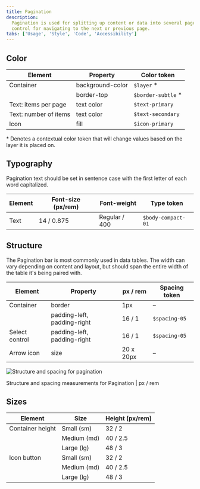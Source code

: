 ```yaml
---
title: Pagination
description:
  Pagination is used for splitting up content or data into several pages, with a
  control for navigating to the next or previous page.
tabs: ['Usage', 'Style', 'Code', 'Accessibility']
---
```


## Color

| Element               | Property         | Color token         |
| --------------------- | ---------------- | ------------------- |
| Container             | background-color | `$layer` \*         |
|                       | border-top       | `$border-subtle` \* |
| Text: items per page  | text color       | `$text-primary`     |
| Text: number of items | text color       | `$text-secondary`   |
| Icon                  | fill             | `$icon-primary`     |

<Caption>
  * Denotes a contextual color token that will change values based on the layer
  it is placed on.
</Caption>

## Typography

Pagination text should be set in sentence case with the first letter of each
word capitalized.

| Element | Font-size (px/rem) | Font-weight   | Type token         |
| ------- | ------------------ | ------------- | ------------------ |
| Text    | 14 / 0.875         | Regular / 400 | `$body-compact-01` |

## Structure

The Pagination bar is most commonly used in data tables. The width can vary
depending on content and layout, but should span the entire width of the table
it's being paired with.

| Element        | Property                    | px / rem  | Spacing token |
| -------------- | --------------------------- | --------- | ------------- |
| Container      | border                      | 1px       | –             |
|                | padding-left, padding-right | 16 / 1    | `$spacing-05` |
| Select control | padding-left, padding-right | 16 / 1    | `$spacing-05` |
| Arrow icon     | size                        | 20 x 20px | –             |

<div className="image--fixed">

![Structure and spacing for pagination](images/pagination-style-1.png)

</div>

<Caption>Structure and spacing measurements for Pagination | px / rem</Caption>

## Sizes

| Element          | Size        | Height (px/rem) |
| ---------------- | ----------- | --------------- |
| Container height | Small (sm)  | 32 / 2          |
|                  | Medium (md) | 40 / 2.5        |
|                  | Large (lg)  | 48 / 3          |
| Icon button      | Small (sm)  | 32 / 2          |
|                  | Medium (md) | 40 / 2.5        |
|                  | Large (lg)  | 48 / 3          |
